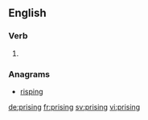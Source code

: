 
==English==

===Verb===
{{head|en|present participle}}

# {{present participle of|prise|lang=en}}

===Anagrams===
* [[risping#English|risping]]

[[de:prising]]
[[fr:prising]]
[[sv:prising]]
[[vi:prising]]